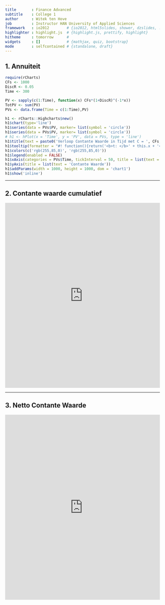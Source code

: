 ```yaml
---
title       : Finance Advanced
subtitle    : College 1
author      : Witek ten Hove
job         : Instructor HAN University of Applied Sciences
framework   : io2012        # {io2012, html5slides, shower, dzslides, ...}
highlighter : highlight.js  # {highlight.js, prettify, highlight}
hitheme     : tomorrow      # 
widgets     : []            # {mathjax, quiz, bootstrap}
mode        : selfcontained # {standalone, draft}
---
```


## 1. Annuiteit

```r
require(rCharts)
CFs <- 1000
DiscR <- 0.05
Time <- 300

PV <- sapply(c(1:Time), function(x) CFs*(1+DiscR)^(-1*x))
TotPV <- sum(PV)
PVs <- data.frame(Time = c(1:Time),PV)

h1 <- rCharts::Highcharts$new()
h1$chart(type='line')
h1$series(data = PVs$PV, marker= list(symbol = 'circle'))
h1$series(data = PVs$PV, marker= list(symbol = 'circle'))
# h1 <- hPlot(x = 'Time', y = 'PV', data = PVs, type = 'line')
h1$title(text = paste0('Verloop Contante Waarde in Tijd met C = ', CFs, ' en R = ', DiscR*100, '%'))
h1$tooltip(formatter = "#! function(){return('<b>t: </b>' + this.x + '<br/>' + '<b>PV: </b>' + this.y);} !#")
h1$colors(c('rgb(255,85,0)', 'rgb(255,85,0)'))
h1$legend(enabled = FALSE)
h1$xAxis(categories = PVs$Time, tickInterval = 50, title = list(text = 'Tijd'))
h1$yAxis(title = list(text = 'Contante Waarde'))
h1$addParams(width = 1000, height = 1000, dom = 'chart1')
h1$show('inline')
```

---

## 2. Contante waarde cumulatief


<iframe width='100%' height='600' src='https://tenhove.shinyapps.io/PVCum/' frameborder='0'></iframe>


---

## 3. Netto Contante Waarde


<iframe width='100%' height='600' src='https://tenhove.shinyapps.io/NPVEx/' frameborder='0'></iframe>




